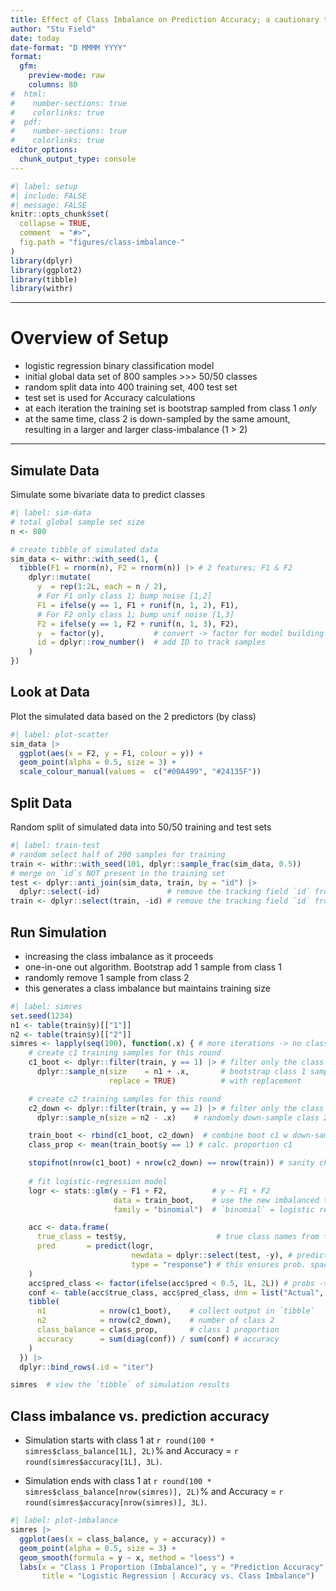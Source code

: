 ```yaml
---
title: Effect of Class Imbalance on Prediction Accuracy; a cautionary tale of balance
author: "Stu Field"
date: today
date-format: "D MMMM YYYY"
format:
  gfm:
    preview-mode: raw
    columns: 80
#  html:
#    number-sections: true
#    colorlinks: true
#  pdf:
#    number-sections: true
#    colorlinks: true
editor_options:
  chunk_output_type: console
---
```



```r
#| label: setup
#| include: FALSE
#| message: FALSE
knitr::opts_chunk$set(
  collapse = TRUE,
  comment  = "#>",
  fig.path = "figures/class-imbalance-"
)
library(dplyr)
library(ggplot2)
library(tibble)
library(withr)
```


--------


# Overview of Setup

- logistic regression binary classification model
- initial global data set of 800 samples >>> 50/50 classes
- random split data into 400 training set, 400 test set
- test set is used for Accuracy calculations
- at each iteration the training set is bootstrap sampled from class 1 *only*
- at the same time, class 2 is down-sampled by the same amount,
  resulting in a larger and larger class-imbalance (1 > 2)



--------


## Simulate Data

Simulate some bivariate data to predict classes

```r
#| label: sim-data
# total global sample set size
n <- 800

# create tibble of simulated data
sim_data <- withr::with_seed(1, {
  tibble(F1 = rnorm(n), F2 = rnorm(n)) |> # 2 features; F1 & F2
    dplyr::mutate(
      y  = rep(1:2L, each = n / 2),
      # For F1 only class 1; bump noise [1,2]
      F1 = ifelse(y == 1, F1 + runif(n, 1, 2), F1),
      # For F2 only class 1; bump unif noise [1,3]
      F2 = ifelse(y == 1, F2 + runif(n, 1, 3), F2),
      y  = factor(y),           # convert -> factor for model building
      id = dplyr::row_number()  # add ID to track samples
    )
})
```


## Look at Data

Plot the simulated data based on the 2 predictors (by class)

```r
#| label: plot-scatter
sim_data |>
  ggplot(aes(x = F2, y = F1, colour = y)) +
  geom_point(alpha = 0.5, size = 3) +
  scale_colour_manual(values =  c("#00A499", "#24135F"))
```


## Split Data

Random split of simulated data into 50/50 training and test sets

```r
#| label: train-test
# random select half of 200 samples for training
train <- withr::with_seed(101, dplyr::sample_frac(sim_data, 0.5))
# merge on `id`s NOT present in the training set
test <- dplyr::anti_join(sim_data, train, by = "id") |>
  dplyr::select(-id)               # remove the tracking field `id` from test
train <- dplyr::select(train, -id) # remove the tracking field `id` from train
```


## Run Simulation

- increasing the class imbalance as it proceeds
- one-in-one out algorithm. Bootstrap add 1 sample from class 1
- randomly remove 1 sample from class 2
- this generates a class imbalance but maintains training size


```r
#| label: simres
set.seed(1234)
n1 <- table(train$y)[["1"]]
n2 <- table(train$y)[["2"]]
simres <- lapply(seq(190), function(.x) { # more iterations -> no class 2 left; trouble fitting
    # create c1 training samples for this round
    c1_boot <- dplyr::filter(train, y == 1) |> # filter only the class 1 samples
      dplyr::sample_n(size    = n1 + .x,       # bootstrap class 1 samples
                      replace = TRUE)          # with replacement

    # create c2 training samples for this round
    c2_down <- dplyr::filter(train, y == 2) |> # filter only the class 2 samples
      dplyr::sample_n(size = n2 - .x)    # randomly down-sample class 2; no replacement

    train_boot <- rbind(c1_boot, c2_down)  # combine boot c1 w down-sampled c2
    class_prop <- mean(train_boot$y == 1) # calc. proportion c1

    stopifnot(nrow(c1_boot) + nrow(c2_down) == nrow(train)) # sanity check; stable size
    
    # fit logistic-regression model
    logr <- stats::glm(y ~ F1 + F2,          # y ~ F1 + F2
                       data = train_boot,    # use the new imbalanced training set
                       family = "binomial")  # `binomial` = logistic regression

    acc <- data.frame(
      true_class = test$y,                    # true class names from test set
      pred       = predict(logr,
                           newdata = dplyr::select(test, -y), # predicted `probabilities`
                           type = "response") # this ensures prob. space; not log-odds
    )
    acc$pred_class <- factor(ifelse(acc$pred < 0.5, 1L, 2L)) # probs -> classes (cutoff = 0.5)
    conf <- table(acc$true_class, acc$pred_class, dnn = list("Actual", "Predicted"))
    tibble(
      n1            = nrow(c1_boot),    # collect output in `tibble`
      n2            = nrow(c2_down),    # number of class 2
      class_balance = class_prop,       # class 1 proportion
      accuracy      = sum(diag(conf)) / sum(conf) # accuracy
    )              
  }) |>
  dplyr::bind_rows(.id = "iter")

simres  # view the `tibble` of simulation results
```


## Class imbalance vs. prediction accuracy

- Simulation starts with class 1 at `r round(100 * simres$class_balance[1L], 2L)`%
  and Accuracy = `r round(simres$accuracy[1L], 3L)`.

- Simulation ends with class 1 at `r round(100 * simres$class_balance[nrow(simres)], 2L)`%
  and Accuracy = `r round(simres$accuracy[nrow(simres)], 3L)`.

```r
#| label: plot-imbalance
simres |>
  ggplot(aes(x = class_balance, y = accuracy)) +
  geom_point(alpha = 0.5, size = 3) +
  geom_smooth(formula = y ~ x, method = "loess") +
  labs(x = "Class 1 Proportion (Imbalance)", y = "Prediction Accuracy",
       title = "Logistic Regression | Accuracy vs. Class Imbalance")
```
